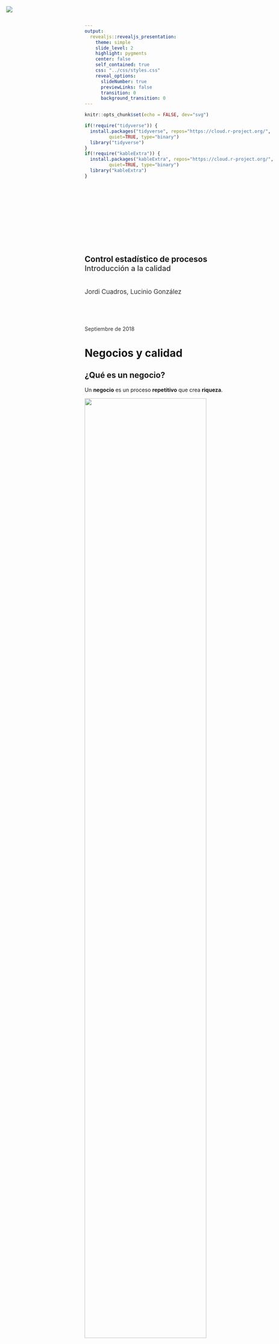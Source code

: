 ```yaml
---
output:
  revealjs::revealjs_presentation:
    theme: simple
    slide_level: 2
    highlight: pygments
    center: false
    self_contained: true
    css: "../css/styles.css"
    reveal_options:
      slideNumber: true
      previewLinks: false
      transition: 0
      background_transition: 0
---
```


```r
knitr::opts_chunk$set(echo = FALSE, dev="svg")
```

```r
if(!require("tidyverse")) {
  install.packages("tidyverse", repos="https://cloud.r-project.org/",
         quiet=TRUE, type="binary")
  library("tidyverse")
}
if(!require("kableExtra")) {
  install.packages("kableExtra", repos="https://cloud.r-project.org/",
         quiet=TRUE, type="binary")
  library("kableExtra")
}
```

##

<img src="../images/IQSlogo.png" style="border-style:none;box-shadow:none;
position:absolute;margin:0;top:20px;left:20px;max-width:200px;height:auto;" />

<div style="font-size:1.5em;font-weight:700;margin-top:200px;">Control estadístico de procesos</div>
<div style="font-size:1.4em;font-weight:500;color:#333333;">Introducción a la calidad</div>
<div style="font-size:1.2em;margin-top:40px;color:#333333;">Jordi Cuadros, Lucinio González</div>
<div style="margin-top:80px;color:#333333;">Septiembre de 2018</div>


# Negocios y calidad

## ¿Qué es un negocio?
Un **negocio** es un proceso **repetitivo** que crea **riqueza**.

![](im001.png){style=width:80%;left-margin:-40%;}

<p class="bibref">Kaufman, J. (2010). *The personal MBA: Master the art of business*. Penguin.</p>

----

**Un negocio es un conjunto de procesos que pueden repetirse de manera fiable para conseguir un resultado concreto y generar riqueza.**

- *Si no es capaz de describir su trabajo como un proceso, no ha entendido en qué consiste.* (W.E. Deming)
- *Conseguir la satisfacción del cliente es la mejor estrategia de negocios posible* (Michael Leboeuf)
- *Siempre he creído que para un negocio o un servicio prosperen, tienen que ofrecer calidad. Un producto o un servicio excelente son su mejor punto de venta.* (Victor Kiam)

*RAE: Conjunto de las fases sucesivas de un fenómeno natural o de una operación artificial.*


## Calidad

Grado en el que un conjunto de características inherentes a un objeto (producto, servicio, proceso, persona, organización, sistema o recurso) cumple con los requisitos. (ISO 9000)

¿Quién decide los requisitos?   **El cliente**

**Hay un único jefe: el cliente.**

*Es capaz de despedir a todo el personal de la empresa, desde el más alto cargo hasta el último de la fila, solo con gastarse el dinero en otra parte.* (Sam Walton, fundador de Walmart)


## Los negocios de éxito…

1.  crean o nos ofrecen algo de **valor**, 
2.  que los demás **queremos** o **necesitamos**
3.  a un **precio** que estamos dispuestos a pagar,
4.  porque satisface nuestras necesidades y **expectativas** como compradores 
5.  y genera suficientes **ingresos** a la empresa de modo que a los propietarios les resulte rentable seguir operando.

*El **precio** es lo que se paga, el **valor** es lo que se obtiene* (Warren Buffet)


## Productos de valor

- Crear un artículo tangible que la gente desee.
- Producir ese artículo con el menor coste posible y con un nivel de **calidad aceptable**.
- Vender tantas unidades como sea posible al máximo precio que el mercado permita.
- Conservar un inventario de productos acabados para poder satisfacer los pedidos que vayan llegando.


## Servicios de valor

- Tener empleados que dominen una técnica o tengan una capacidad para hacer algo que los demás necesiten pero que no puedan o no quieran hacer, en el presente o en el futuro.
- Ofrecer un servicio de **gran calidad**.
- Atraer y retener clientes dispuestos a pagar.
- Los servicios dependen de la inversión de tiempo y energía de la persona que facilita el servicio y estos dos recursos son finitos.

Es fundamental cobrar el **precio adecuado**. 


## Historia de la calidad

### Etapa artesanal

**Hacer las cosas bien** independientemente del coste o esfuerzo necesario para ello.

Finalidades:

- Satisfacer al cliente.
- Satisfacer al artesano, por el trabajo bien hecho
- Crear un producto único.

----

### Revolución Industrial

**Hacer muchas cosas** no importando que sean de calidad (Se identifica producción con calidad).

Finalidades:

- Satisfacer una gran demanda de bienes.
- Obtener beneficios.

----

### Segunda Guerra Mundial

**Asegurar la eficacia del armamento** sin importar el costo, con la mayor y más **rápida producción** (eficacia + plazo = calidad)

Finalidad:

- Garantizar la disponibilidad de un armamento eficaz en la cantidad y el momento preciso.

----

### Posguerra -- Japón

**Hacer las cosas bien a la primera**

Finalidades:

- Minimizar costes
- Satisfacer al cliente
- Ser competitivo

----

### Posguerra -- Resto del mundo

Producir, **cuanto más mejor**

Finalidad: 

- Satisfacer la gran demanda de bienes causada por la guerra

----

### Etapa del control de calidad

Técnicas de **inspección** en la producción para **evitar la salida** de bienes defectuosos

Finalidades:

- Satisfacer las necesidades técnicas del producto

----

### Etapa del aseguramiento (garantía) de la calidad

Sistemas y **procedimientos** de la organización para evitar que se produzcan bienes defectuosos

Finalidades:

- Satisfacer al cliente
- Prevenir errores
- Reducir costes
- Ser competitivo

----

### Calidad total

Teoría de la **administración** empresarial centrada en la permanente **satisfacción de las expectativas** del cliente

Finalidades:

- Satisfacer tanto al cliente externo como interno
- Ser competitivo
- Mejora contínua


# Calidad total (TQM, Total Quality Management)

##  Definición

Es una **estrategia de gestión** a través de la cual la empresa satisface las necesidades y expectativas

- de sus clientes,
- de sus empleados,
- de los accionistas, y
- de toda la sociedad en general,

utilizando los recursos de que dispone:

- personas,
- materiales,
- tecnología,
- sistemas de producción, etc.


----

<p>&nbsp;</p>
<p>&nbsp;</p>


```r
df <- data.frame(c("QUÉ", "CÓMO", "MÉTODO", "DÓNDE", "QUIÉN", "CUÁNDO" ),
                 c("Satisfacción de clientes externos e internos", "Utilización eficiente de reursos", "Mejora contínua", "Aplicación de todos los procesos y actividades", "Participación de todas las personas de la empresa", "Siempre"))
tb <- kable_styling(kable(df))
gsub("<thead>.*</thead>", "", tb)

```

----

La calidad total alcanza toda la empresa.

![](im002.png)

Implica una necesidad de una calidad contrastada a través de

- Sistemas de gestión de la calidad (SGC)
- Normas (*Standards*)
- Certificaciones


## Sistema de gestión de la calidad

Un sistema de gestión de la calidad es un método para conseguir el objetivo de que el producto o servicio que se ofrece siempre satisfaga las necesidades del cliente (se considere de calidad). 

----

Para ello se hace valer de todos los recursos que dispone la empresa. Su estructura y funcionamiento depende de 

- La organización de la que se dispone.
- La naturaleza propia de la actividad a la que se dedica la empresa.
- Medios con los se cuenta tanto materiales como humanos y económicos.
- Tendencias del mercado.
- Exigencias de los clientes.


## Normas

Una *norma* es un documento técnico de aplicación voluntaria, fruto del consenso, basado en los resultados de la experiencia y del desarrollo tecnológico y aprobado por un organismo de normalización reconocido.

- ISO (International Organization for Standardization)
- AENOR
- ASTM


## Normas ISO 9000

ISO 9000 es un conjunto de normas sobre **calidad y gestión de calidad**.

Se pueden aplicar en cualquier tipo de organización o actividad orientada a la producción de bienes o servicios. 

Las normas recogen tanto el contenido mínimo como las guías y herramientas específicas de implantación como los métodos de auditoría.

----

### Ventajas

- Estandarizar las actividades del personal de la organización por medio de la documentación.
- Incrementar la satisfacción del cliente al asegurar la calidad de manera consistente.
- Medir y monitorear el desempeño de los procesos.
- Incrementar la eficacia y/o eficiencia en el logro de sus objetivos.
- Mejorar continuamente en los procesos, productos, eficacia, entre otros.
- Reducir las incidencias negativas.
- Mantener la calidad.

----

### Desventajas

- Los esfuerzos y costos para preparar la documentación e implantación de los sistemas.


## ISO 9001:2015

La principal norma de la familia es la **ISO 9001:2015: Sistemas de Gestión de la Calidad - Requisitos**.

### Siete principios de gestión de la calidad
1. **Enfoque al cliente**. Debemos siempre comprender sus necesidades actuales y futuras, satisfacer sus requisitos y esforzarse por exceder sus expectativas.
2. **Liderazgo**. Debemos crear y mantener un ambiente interno, en el cual el personal pueda llegar a involucrarse totalmente con el logro de los objetivos de la organización. (Dirigir, Delegar, Desarrollar)

----

3. **Compromiso y competencias de las personas**. El total compromiso del personal permite que sus habilidades sean usadas para el beneficio de la organización.
4. **Enfoque basado en procesos**. Un resultado deseado se alcanza eficientemente cuando las actividades y los recursos relacionados se administran como un proceso.
5. **Mejora**. La mejora continua del desempeño global de la organización debería ser un objetivo permanente de esta.
6. **Toma de decisiones informadas**. Las decisiones eficaces se basan en hechos y **DATOS** para tomar dichas decisiones.
7. **Gestión de las relaciones**. Una relación de beneficio mutuo aumenta la capacidad de ambos para crear valor.

https://www.iso.org/publication/PUB100080.html


## Certificación acreditada

Los procesos de certificación acreditada aportan la confianza de que una organización cumple con los requesitos de una norma.

En el caso de la norma ISO 9001, se certifica:

- que la organización tiene un sistema de gestión de calidad que cumple los requisitos aplicables de la norma.
- la capacidad de la organización para, consecuentemente, suministrar productos que cumplan los requisitos de los clientes y los requisitos legales y reglamentarios.

----

Esto no significa: 

- que se asegure que la organización siempre consiga el 100% de productos conformes.
- no implica que la organización esté suministrando un producto superior o que el producto propiamente dicho esté certificado.


# Six Sigma

## Six Sigma

Es un conjunto de metodologías para resolver problemas de forma rigurosa a partir de datos, usando para ello herramientas y métodos estadísticos.

- Fue desarrollada por Bill Smith & Mikel Harry mientras trabajaban Motorola in 1986. "Six Sigma" se registró como marca en 1991.
- En 2005 Motorola estimó en 17 mil millones de dólares los ahorros conseguidos con Six Sigma.
- Persigue un nivel de calidad de 6 $\sigma$, que equivale a no más de 3,4 defectos por millón de oportunidades.

----

<p class="bibref">Rudisill, F., & Druley, S. (2004). Which Six Sigma Metric Should I Use?. *Quality Progress*, 37(3), 104.<p>

![](im004.png)

## Six Sigma -- DMAIC

![](im003.png){style=width:80%;margin-left:-40%;}

<p class="bibref">http://www.sixsigma-institute.org/What_Is_Six_Sigma.php<p>


## Six Sigma -- Roles principales

<p>&nbsp;</p>
<p>&nbsp;</p>

```r
df <- data.frame(c("YELLOW BELT", "GREEN BELT", "BLACK BELT"),
                 c("Miembros de proyecto Six Sigma. Implementa y da soporte en los proyectos.",
                   "Apoya en la recogida y análisis de datos en proyecto Six Sigma. Puede liderar pequeños proyectos.",
                   "Lidera proyectos de resolución de problemas en la metodología Six Sigma. Participa en la formación de los equipos de proyecto."))
tb <- kable_styling(kable(df))
gsub("<thead>.*</thead>", "", tb)

```

<p class="bibref">http://asq.org/learn-about-quality/six-sigma/overview/belts-executives-champions.html<p>

----

<p class="bibref">Hoerl, R. W., (2001). Six Sigma black belts: What do they need to know? *Journal of Quality Technology*, 33(4), 399.<p>

![](im005.png)

----

![](im006.png)

----

![](im007.png)

----

![](im008.png)


## Estadística para la mejora de la calidad

1. Herramientas para la gestión de la calidad 
2. **Control estadístico de procesos**
3. **Especificaciones y capacidad de un proceso**
4. **Muestreo de aceptación**
5. **Diseño y análisis de experimentos**
